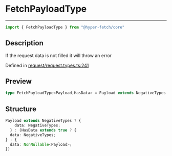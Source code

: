 

# FetchPayloadType

<div class="api-docs__separator" data-reactroot="">

---

</div><div class="api-docs__import" data-reactroot="">

```ts
import { FetchPayloadType } from "@hyper-fetch/core"
```

</div><div class="api-docs__section">

## Description

</div><div class="api-docs__description"><span class="api-docs__do-not-parse">

If the request data is not filled it will throw an error

</span></div><p class="api-docs__definition">

Defined in [request/request.types.ts:241](https://github.com/BetterTyped/hyper-fetch/blob/c44d728f/packages/core/src/request/request.types.ts#L241)

</p><div class="api-docs__section">

## Preview

</div><div class="api-docs__preview type single">

```ts
type FetchPayloadType<Payload,HasData> = Payload extends NegativeTypes ? { data?: NegativeTypes } : HasData extends true ? { data?: NegativeTypes } : { data: NonNullable<Payload> };
```

</div><div class="api-docs__section">

## Structure

</div><div class="api-docs__returns">

```ts
Payload extends NegativeTypes ? {
    data: NegativeTypes;
  } : (HasData extends true ? {
  data: NegativeTypes;
} : {
  data: NonNullable<Payload>;
})
```

</div>